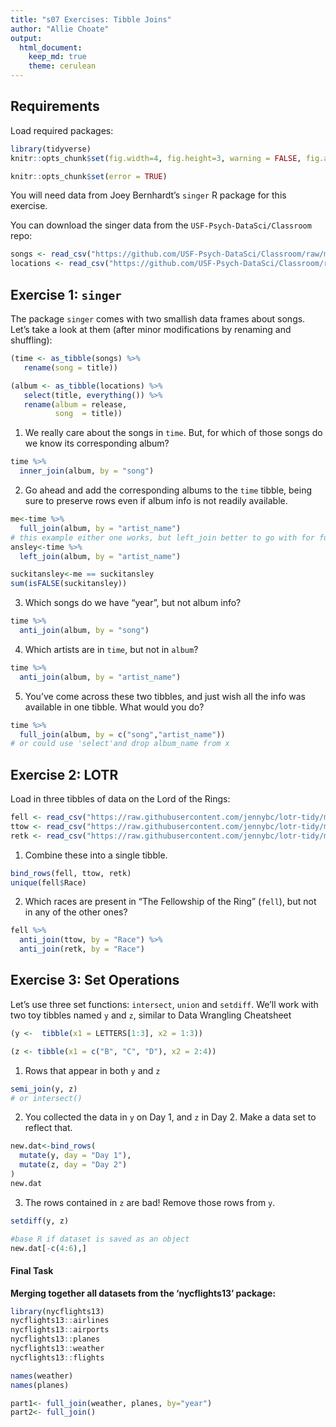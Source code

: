 ```yaml
---
title: "s07 Exercises: Tibble Joins"
author: "Allie Choate"
output: 
  html_document:
    keep_md: true
    theme: cerulean
---
```


## Requirements

Load required packages:

```r
library(tidyverse)
knitr::opts_chunk$set(fig.width=4, fig.height=3, warning = FALSE, fig.align = "center")
```

<!-- The following chunk allows errors when knitting -->

```r
knitr::opts_chunk$set(error = TRUE)
```



You will need data from Joey Bernhardt's `singer` R package for this exercise. 

You can download the singer data from the `USF-Psych-DataSci/Classroom` repo:

```r
songs <- read_csv("https://github.com/USF-Psych-DataSci/Classroom/raw/master/data/singer/songs.csv")
locations <- read_csv("https://github.com/USF-Psych-DataSci/Classroom/raw/master/data/singer/loc.csv")
```





## Exercise 1: `singer`

The package `singer` comes with two smallish data frames about songs. 
Let's take a look at them (after minor modifications by renaming and shuffling):

```r
(time <- as_tibble(songs) %>% 
   rename(song = title))
```

```r
(album <- as_tibble(locations) %>% 
   select(title, everything()) %>% 
   rename(album = release,
          song  = title))
```


1. We really care about the songs in `time`. But, for which of those songs do we 
   know its corresponding album?

```r
time %>% 
  inner_join(album, by = "song")
```




2. Go ahead and add the corresponding albums to the `time` tibble, being sure to 
   preserve rows even if album info is not readily available.

```r
me<-time %>% 
  full_join(album, by = "artist_name")
# this example either one works, but left_join better to go with for future datasets
ansley<-time %>% 
  left_join(album, by = "artist_name")

suckitansley<-me == suckitansley
sum(isFALSE(suckitansley))

```



3. Which songs do we have "year", but not album info?

```r
time %>% 
  anti_join(album, by = "song")
```



4. Which artists are in `time`, but not in `album`?

```r
time %>% 
  anti_join(album, by = "artist_name")
```


5. You've come across these two tibbles, and just wish all the info was 
   available in one tibble. What would you do?

```r
time %>% 
  full_join(album, by = c("song","artist_name"))
# or could use 'select'and drop album_name from x
```





## Exercise 2: LOTR

Load in three tibbles of data on the Lord of the Rings:

```r
fell <- read_csv("https://raw.githubusercontent.com/jennybc/lotr-tidy/master/data/The_Fellowship_Of_The_Ring.csv")
ttow <- read_csv("https://raw.githubusercontent.com/jennybc/lotr-tidy/master/data/The_Two_Towers.csv")
retk <- read_csv("https://raw.githubusercontent.com/jennybc/lotr-tidy/master/data/The_Return_Of_The_King.csv")
```

1. Combine these into a single tibble.

```r
bind_rows(fell, ttow, retk)
unique(fell$Race)
```

2. Which races are present in "The Fellowship of the Ring" (`fell`), but not in 
   any of the other ones?

```r
fell %>% 
  anti_join(ttow, by = "Race") %>% 
  anti_join(retk, by = "Race")
```


## Exercise 3: Set Operations

Let's use three set functions: `intersect`, `union` and `setdiff`. We'll work 
with two toy tibbles named `y` and `z`, similar to Data Wrangling Cheatsheet

```r
(y <-  tibble(x1 = LETTERS[1:3], x2 = 1:3))
```

```r
(z <- tibble(x1 = c("B", "C", "D"), x2 = 2:4))
```

1. Rows that appear in both `y` and `z`

```r
semi_join(y, z) 
# or intersect()
```


2. You collected the data in `y` on Day 1, and `z` in Day 2. 
   Make a data set to reflect that.

```r
new.dat<-bind_rows(
  mutate(y, day = "Day 1"),
  mutate(z, day = "Day 2")
)
new.dat
```

3. The rows contained in `z` are bad! Remove those rows from `y`.

```r
setdiff(y, z)
```
```r
#base R if dataset is saved as an object
new.dat[-c(4:6),]
```




#### Final Task

**Merging together all datasets from the 'nycflights13' package:**

```r
library(nycflights13)
nycflights13::airlines
nycflights13::airports
nycflights13::planes
nycflights13::weather
nycflights13::flights
```


```r
names(weather)
names(planes)
```



```r
part1<- full_join(weather, planes, by="year")
part2<- full_join()
```




